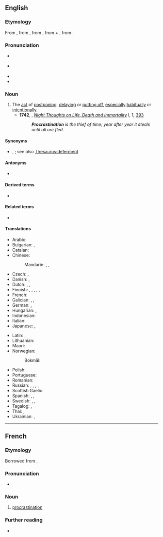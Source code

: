 ==English==
{{wikipedia}}

===Etymology===
From {{etyl|frm|en}} {{m|frm|procrastination}}, from {{etyl|la|en}} {{m|la|prōcrāstinātiō}}, from {{m|la|prōcrāstinō||procrastinate}}, from {{m|la|prō}} + {{m|la|crāstinus||of tomorrow}}, from {{m|la|crās||tomorrow}}.

===Pronunciation===
* {{a|RP}} {{IPA|en|/pɹəʊˌkɹæs.tɪˈneɪ.ʃən/}}
* {{a|GA}} {{IPA|en|/pɹoʊˌkɹæs.tɪˈneɪ.ʃən/|/-ʃn̩/}}
* {{audio|en|en-us-procrastination.ogg|Audio (US)}}
* {{rhymes|en|eɪʃən}}

===Noun===
{{en-noun|-|s}}

# The [[act]] of [[postpone|postponing]], [[delay]]ing or [[put off|putting off]], [[especially]] [[habitual]]ly or [[intentional]]ly.
#* '''1742''', {{w|Edward Young}}, ''[[w:Night Thoughts (poem)|Night Thoughts on Life, Death and Immortality]]'' I, 1, [http://books.google.com/books?id=rtJbAAAAMAAJ&pg=PA95&dq=procrastination+intitle:night+intitle:thoughts&lr=lang_en&as_brr=0&ei=sve2SKSzKYXKzQSanZmnCA#PPA95,M1 393]
#*: '''''Procrastination''' is the thief of time; year after year it steals until all are fled.''

====Synonyms====
* {{sense|act of postponing}} {{l|en|deferral}}, {{l|en|prolongation}}; see also [[Thesaurus:deferment]]

====Antonyms====
* {{l|en|precrastination}}

====Derived terms====
* {{l|en|procrastination is the thief of time}}
====Related terms====
* {{l|en|procrastinate}}
====Translations====
{{trans-top|act of postponing, delaying or putting off}}
* Arabic: {{t+|ar|تَأْجِيل|m}}
* Bulgarian: {{t+|bg|отла́гане|n}}, {{t+|bg|отсро́чване|n}}
* Catalan: {{t+|ca|procrastinació|f}}
* Chinese:
*: Mandarin: {{t+|cmn|耽擱|sc=Hani}}, {{t+|cmn|耽搁|tr=dāngē|sc=Hani}}, {{t+|cmn|拖延|tr=tuōyán|sc=Hani}}
* Czech: {{t|cs|odkládání|n}}, {{t+|cs|prokrastinace|f}}
* Danish: {{t|da|udsættelse|c}}, {{t|da|overspringshandling|c}}
* Dutch: {{t+|nl|uitstel|n}}, {{t+|nl|uitstelgedrag|n}}, {{t+|nl|procrastinatie|f}}
* Finnish: {{t+|fi|lykkäys}}, {{t+|fi|jahkailu}}, {{t+|fi|viivyttely}}, {{t+|fi|vitkastelu}}, {{t+|fi|aikailu}}, {{t+|fi|kuhnailu}}
* French: {{t+|fr|procrastination|f}}
* Galician: {{t+|gl|nugalla|f}}, {{t|gl|larcha|f}}, {{t+|gl|doca|f}}
* German: {{t+|de|Aufschub|m}}, {{t+|de|Prokrastination|f}}
* Hungarian: {{t|hu|halogatás}}, {{t+|hu|késlekedés}}
* Indonesian: {{t+|id|tunda|alt=penundaan}}
* Italian: {{t+|it|procrastinazione|f}}
* Japanese: {{t|ja|先延ばし|tr=さきのばし, sakinobashi|sc=Jpan}}, {{t+|ja|遅滞|tr=ちたい, chitai|sc=Jpan}}
{{trans-mid}}
* Latin: {{t|la|morōsitās|f}} {{qualifier|Mediaeval}}, {{t|la|prōcrāstinātiō|f}}
* Lithuanian: {{t|lt|atidėliojimas|m}}
* Maori: {{t|mi|tonanawetanga}}
* Norwegian:
*: Bokmål: {{t|nb|prokrastinering|m}}
* Polish: {{t+|pl|zwłoka|f}}
* Portuguese: {{t+|pt|procrastinação|f}}
* Romanian: {{t+|ro|amânare|f}}
* Russian: {{t+|ru|откла́дывание|n}}, {{t+|ru|отсро́чка|f}}, {{t+|ru|промедле́ние|n}}, {{t+|ru|проволо́чка|f}}, {{t+|ru|прокрастина́ция|f}}
* Scottish Gaelic: {{t|gd|màirnealachd|f}}
* Spanish: {{t+|es|desidia|f}}, {{t|es|dejar algo para más tarde, para mañana...}}, {{t+|es|procrastinación|f}}
* Swedish: {{t|sv|förhalning}}, {{t+|sv|förhalande}}, {{t|sv|prokrastinering}}
* Tagalog: {{t|tl|pagpapaliban}}, {{t|tl|pagpapabukas-bukas}}
* Thai: {{t+|th|การผัดวันประกันพรุ่ง}}, {{t+|th|การผัด}}
* Ukrainian: {{t|uk|прокрастина́ція|f}}, {{t|uk|відкладання на потім}}
{{trans-bottom}}
{{C|en|Time}}{{C|en|Human behaviour}}
----

==French==

===Etymology===
Borrowed from {{bor|fr|la|prōcrāstinātiō}}.

===Pronunciation===
* {{audio|fr|LL-Q150 (fra)-0x010C-procrastination.wav|Audio}}

===Noun===
{{fr-noun|f}}

# [[#English|procrastination]]

===Further reading===
* {{R:TLFi}}